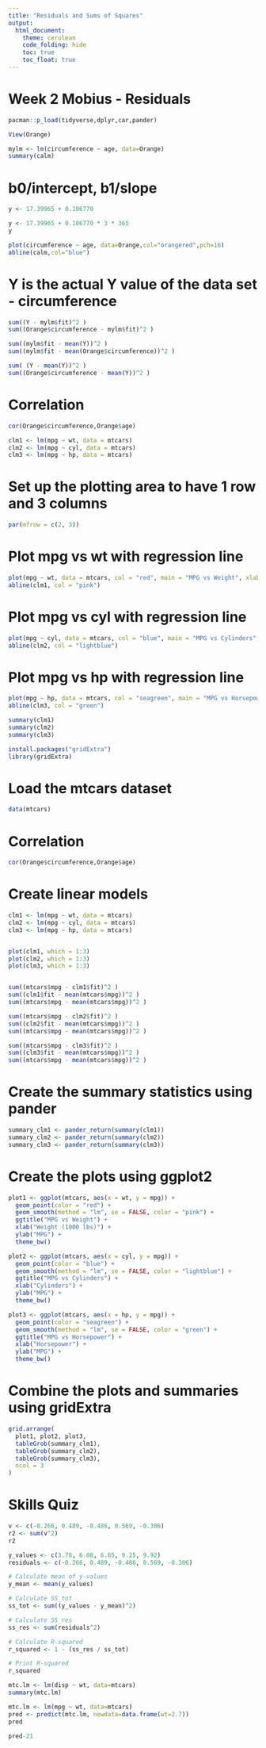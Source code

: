 ```yaml
---
title: "Residuals and Sums of Squares"
output: 
  html_document:
    theme: cerulean
    code_folding: hide
    toc: true
    toc_float: true
---
```




# Week 2 Mobius - Residuals

```r
pacman::p_load(tidyverse,dplyr,car,pander)
```

```r
View(Orange)
```



```r

mylm <- lm(circumference ~ age, data=Orange)
summary(calm)
```


# b0/intercept, b1/slope

```r
y <- 17.39965 + 0.106770

y <- 17.39965 + 0.106770 * 3 * 365
y
```


```r
plot(circumference ~ age, data=Orange,col="orangered",pch=16)
abline(calm,col="blue")
```






# Y is the actual Y value of the data set - circumference

```r

sum((Y - mylm$fit)^2 )
sum((Orange$circumference - mylm$fit)^2 )

sum((mylm$fit - mean(Y))^2 )
sum((mylm$fit - mean(Orange$circumference))^2 )

sum( (Y - mean(Y))^2 )
sum((Orange$circumference - mean(Y))^2 )
```



# Correlation

```r
cor(Orange$circumference,Orange$age)

clm1 <- lm(mpg ~ wt, data = mtcars)
clm2 <- lm(mpg ~ cyl, data = mtcars)
clm3 <- lm(mpg ~ hp, data = mtcars)
```




# Set up the plotting area to have 1 row and 3 columns
```r
par(mfrow = c(2, 3))
```


# Plot mpg vs wt with regression line

```r
plot(mpg ~ wt, data = mtcars, col = "red", main = "MPG vs Weight", xlab = "Weight (1000 lbs)", ylab = "MPG")
abline(clm1, col = "pink")
```


# Plot mpg vs cyl with regression line

```r

plot(mpg ~ cyl, data = mtcars, col = "blue", main = "MPG vs Cylinders", xlab = "Cylinders", ylab = "MPG")
abline(clm2, col = "lightblue")
```



# Plot mpg vs hp with regression line

```r
plot(mpg ~ hp, data = mtcars, col = "seagreen", main = "MPG vs Horsepower", xlab = "Horsepower", ylab = "MPG")
abline(clm3, col = "green")
```


```r
summary(clm1)
summary(clm2)
summary(clm3)
```


```r
install.packages("gridExtra")
library(gridExtra)
```



# Load the mtcars dataset
```r
data(mtcars)
```


# Correlation
```r
cor(Orange$circumference,Orange$age)
```



# Create linear models

```r
clm1 <- lm(mpg ~ wt, data = mtcars)
clm2 <- lm(mpg ~ cyl, data = mtcars)
clm3 <- lm(mpg ~ hp, data = mtcars)


plot(clm1, which = 1:3)
plot(clm2, which = 1:3)
plot(clm3, which = 1:3)


sum((mtcars$mpg - clm1$fit)^2 )
sum((clm1$fit - mean(mtcars$mpg))^2 )
sum((mtcars$mpg - mean(mtcars$mpg))^2 )

sum((mtcars$mpg - clm2$fit)^2 )
sum((clm2$fit - mean(mtcars$mpg))^2 )
sum((mtcars$mpg - mean(mtcars$mpg))^2 )

sum((mtcars$mpg - clm3$fit)^2 )
sum((clm3$fit - mean(mtcars$mpg))^2 )
sum((mtcars$mpg - mean(mtcars$mpg))^2 )


```



# Create the summary statistics using pander
```r
summary_clm1 <- pander_return(summary(clm1))
summary_clm2 <- pander_return(summary(clm2))
summary_clm3 <- pander_return(summary(clm3))

```


# Create the plots using ggplot2

```r

plot1 <- ggplot(mtcars, aes(x = wt, y = mpg)) +
  geom_point(color = "red") +
  geom_smooth(method = "lm", se = FALSE, color = "pink") +
  ggtitle("MPG vs Weight") +
  xlab("Weight (1000 lbs)") +
  ylab("MPG") + 
  theme_bw()

plot2 <- ggplot(mtcars, aes(x = cyl, y = mpg)) +
  geom_point(color = "blue") +
  geom_smooth(method = "lm", se = FALSE, color = "lightblue") +
  ggtitle("MPG vs Cylinders") +
  xlab("Cylinders") +
  ylab("MPG") + 
  theme_bw()

plot3 <- ggplot(mtcars, aes(x = hp, y = mpg)) +
  geom_point(color = "seagreen") +
  geom_smooth(method = "lm", se = FALSE, color = "green") +
  ggtitle("MPG vs Horsepower") +
  xlab("Horsepower") +
  ylab("MPG") + 
  theme_bw()
```



# Combine the plots and summaries using gridExtra


```r
grid.arrange(
  plot1, plot2, plot3,
  tableGrob(summary_clm1),
  tableGrob(summary_clm2),
  tableGrob(summary_clm3),
  ncol = 3
)
```



# Skills Quiz

```r
v <- c(-0.266, 0.489, -0.486, 0.569, -0.306)
r2 <- sum(v^2)
r2


```
```r
y_values <- c(3.78, 6.08, 6.65, 9.25, 9.92)
residuals <- c(-0.266, 0.489, -0.486, 0.569, -0.306)

# Calculate mean of y-values
y_mean <- mean(y_values)

# Calculate SS_tot
ss_tot <- sum((y_values - y_mean)^2)

# Calculate SS_res
ss_res <- sum(residuals^2)

# Calculate R-squared
r_squared <- 1 - (ss_res / ss_tot)

# Print R-squared
r_squared
```



```r
mtc.lm <- lm(disp ~ wt, data=mtcars)
summary(mtc.lm)
```
```r
mtc.lm <- lm(mpg ~ wt, data=mtcars)
pred <- predict(mtc.lm, newdata=data.frame(wt=2.7))
pred
```
```r
pred-21
```



